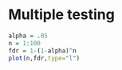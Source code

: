Multiple testing
========================================================

```r
alpha = .05
n = 1:100
fdr = 1-(1-alpha)^n
plot(n,fdr,type="l")
```
